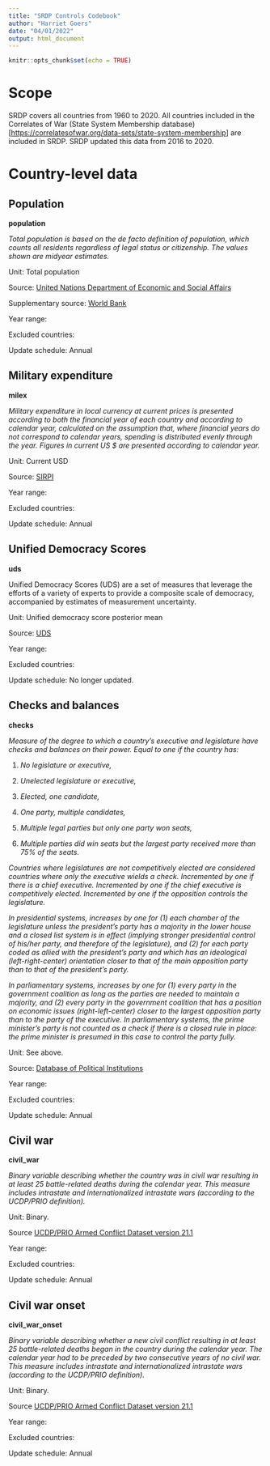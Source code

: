 ```yaml
---
title: "SRDP Controls Codebook"
author: "Harriet Goers"
date: "04/01/2022"
output: html_document
---
```


```r
knitr::opts_chunk$set(echo = TRUE)
```

# Scope

SRDP covers all countries from 1960 to 2020. All countries included in the Correlates of War (State System Membership database)[<https://correlatesofwar.org/data-sets/state-system-membership>] are included in SRDP. SRDP updated this data from 2016 to 2020.

# Country-level data

## Population

**population**

*Total population is based on the de facto definition of population, which counts all residents regardless of legal status or citizenship. The values shown are midyear estimates.*

Unit: Total population

Source: [United Nations Department of Economic and Social Affairs](<https://population.un.org/wpp/Download/Standard/Population/>)

Supplementary source: [World Bank](https://data.worldbank.org/indicator/SP.POP.TOTL)

Year range:

Excluded countries:

Update schedule: Annual

## Military expenditure

**milex**

*Military expenditure in local currency at current prices is presented according to both the financial year of each country and according to calendar year, calculated on the assumption that, where financial years do not correspond to calendar years, spending is distributed evenly through the year. Figures in current US \$ are presented according to calendar year.*

Unit: Current USD

Source: [SIRPI](https://www.sipri.org/databases/milex)

Year range:

Excluded countries:

Update schedule: Annual

## Unified Democracy Scores

**uds**

Unified Democracy Scores (UDS) are a set of measures that leverage the efforts of a variety of experts to provide a composite scale of democracy, accompanied by estimates of measurement uncertainty.

Unit: Unified democracy score posterior mean

Source: [UDS](http://www.unified-democracy-scores.net/)

Year range:

Excluded countries:

Update schedule: No longer updated.

## Checks and balances

**checks**

*Measure of the degree to which a country's executive and legislature have checks and balances on their power. Equal to one if the country has:*

1.  *No legislature or executive,*

2.  *Unelected legislature or executive,*

3.  *Elected, one candidate,*

4.  *One party, multiple candidates,*

5.  *Multiple legal parties but only one party won seats,*

6.  *Multiple parties did win seats but the largest party received more than 75% of the seats.*

*Countries where legislatures are not competitively elected are considered countries where only the executive wields a check. Incremented by one if there is a chief executive. Incremented by one if the chief executive is competitively elected. Incremented by one if the opposition controls the legislature.*

*In presidential systems, increases by one for (1) each chamber of the legislature unless the president's party has a majority in the lower house and a closed list system is in effect (implying stronger presidential control of his/her party, and therefore of the legislature), and (2) for each party coded as allied with the president's party and which has an ideological (left-right-center) orientation closer to that of the main opposition party than to that of the president's party.*

*In parliamentary systems, increases by one for (1) every party in the government coalition as long as the parties are needed to maintain a majority, and (2) every party in the government coalition that has a position on economic issues (right-left-center) closer to the largest opposition party than to the party of the executive. In parliamentary systems, the prime minister's party is not counted as a check if there is a closed rule in place: the prime minister is presumed in this case to control the party fully.*

Unit: See above.

Source: [Database of Political Institutions](<https://data.iadb.org/DataCatalog/Dataset#DataCatalogID=11319/29752>)

Year range:

Excluded countries:

Update schedule: Annual

## Civil war

**civil_war**

*Binary variable describing whether the country was in civil war resulting in at least 25 battle-related deaths during the calendar year. This measure includes intrastate and internationalized intrastate wars (according to the UCDP/PRIO definition).*

Unit: Binary.

Source [UCDP/PRIO Armed Conflict Dataset version 21.1](<https://ucdp.uu.se/downloads/index.html#armedconflict>)

Year range:

Excluded countries:

Update schedule: Annual

## Civil war onset

**civil_war_onset**

*Binary variable describing whether a new civil conflict resulting in at least 25 battle-related deaths began in the country during the calendar year. The calendar year had to be preceded by two consecutive years of no civil war. This measure includes intrastate and internationalized intrastate wars (according to the UCDP/PRIO definition).*

Unit: Binary.

Source [UCDP/PRIO Armed Conflict Dataset version 21.1](<https://ucdp.uu.se/downloads/index.html#armedconflict>)

Year range:

Excluded countries:

Update schedule: Annual

